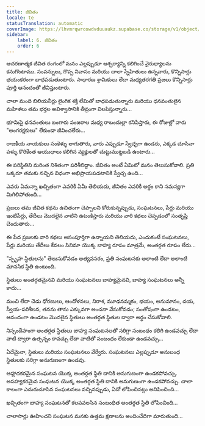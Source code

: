 ```yaml
---
title: జీవితం
locale: te
statusTranslation: automatic
coverImage: https://lhvmrqwrcowdvduuaukz.supabase.co/storage/v1/object/public/strapi-uploads/small_cover-tratado-de-psicologia-revolucionaria.webp-5e15e1cec4e0ebebcde5d7fc7565d8fd.webp
sidebar:
    label: 6. జీవితం
    order: 6
---
```

ఆచరణాత్మక జీవిత రంగంలో మనం ఎల్లప్పుడూ ఆశ్చర్యాన్ని కలిగించే వైరుధ్యాలను కనుగొంటాము. సంపన్నులు, గొప్ప నివాసం మరియు చాలా స్నేహితులు ఉన్నవారు, కొన్నిసార్లు భయంకరంగా బాధపడుతుంటారు. సాధారణ శ్రామికులు లేదా మధ్యతరగతి ప్రజలు కొన్నిసార్లు పూర్తి ఆనందంతో జీవిస్తుంటారు.

చాలా మంది బిలియనీర్లు లైంగిక శక్తి లేమితో బాధపడుతున్నారు మరియు ధనవంతులైన మహిళలు తమ భర్తల అవిశ్వాసానికి తీవ్రంగా విలపిస్తున్నారు...

భూమిపై ధనవంతులు బంగారు పంజరాల మధ్య రాబందుల్లా కనిపిస్తారు, ఈ రోజుల్లో వారు "అంగరక్షకులు" లేకుండా జీవించలేరు...

రాజకీయ నాయకులు సంకెళ్ళు లాగుతారు, వారు ఎప్పుడూ స్వేచ్ఛగా ఉండరు, ఎక్కడ చూసినా పళ్ళు కొరికేంత ఆయుధాలు కలిగిన వ్యక్తులతో చుట్టుముట్టబడి ఉంటారు...

ఈ పరిస్థితిని మరింత నిశితంగా పరిశీలిద్దాం. జీవితం అంటే ఏమిటో మనం తెలుసుకోవాలి. ప్రతి ఒక్కరూ తమకు నచ్చిన విధంగా అభిప్రాయపడటానికి స్వేచ్ఛ ఉంది...

ఎవరు ఏమన్నా ఖచ్చితంగా ఎవరికీ ఏమీ తెలియదు, జీవితం ఎవరికీ అర్థం కాని సమస్యగా మిగిలిపోతుంది...

ప్రజలు తమ జీవిత కథను ఉచితంగా చెప్పాలని కోరుకున్నప్పుడు, సంఘటనలు, పేర్లు మరియు ఇంటిపేర్లు, తేదీలు మొదలైన వాటిని ఉటంకిస్తారు మరియు వారి కథలు చెప్పడంలో సంతృప్తి చెందుతారు...

ఈ పేద ప్రజలకు వారి కథలు అసంపూర్తిగా ఉన్నాయని తెలియదు, ఎందుకంటే సంఘటనలు, పేర్లు మరియు తేదీలు కేవలం సినిమా యొక్క బాహ్య రూపం మాత్రమే, అంతర్గత రూపం లేదు...

"స్పృహ స్థితులను" తెలుసుకోవడం అత్యవసరం, ప్రతి సంఘటనకు అలాంటి లేదా అలాంటి మానసిక స్థితి ఉంటుంది.

స్థితులు అంతర్గతమైనవి మరియు సంఘటనలు బాహ్యమైనవి, బాహ్య సంఘటనలు అన్నీ కాదు...

మంచి లేదా చెడు ధోరణులు, ఆందోళనలు, నిరాశ, మూఢనమ్మకం, భయం, అనుమానం, దయ, స్వీయ-పరిశీలన, తనను తాను ఎక్కువగా అంచనా వేసుకోవడం; సంతోషంగా ఉండటం, ఆనందంగా ఉండటం మొదలైన స్థితులు అంతర్గత స్థితుల ద్వారా అర్థం చేసుకోవాలి.

నిస్సందేహంగా అంతర్గత స్థితులు బాహ్య సంఘటనలతో సరిగ్గా సంబంధం కలిగి ఉండవచ్చు లేదా వాటి ద్వారా ఉత్పన్నం కావచ్చు లేదా వాటితో సంబంధం లేకుండా ఉండవచ్చు...

ఏదేమైనా, స్థితులు మరియు సంఘటనలు వేర్వేరు. సంఘటనలు ఎల్లప్పుడూ అనుబంధ స్థితులకు సరిగ్గా అనుగుణంగా ఉండవు.

ఆహ్లాదకరమైన సంఘటన యొక్క అంతర్గత స్థితి దానికి అనుగుణంగా ఉండకపోవచ్చు. అసహ్యకరమైన సంఘటన యొక్క అంతర్గత స్థితి దానికి అనుగుణంగా ఉండకపోవచ్చు. చాలా కాలంగా ఎదురుచూసిన సంఘటనలు వచ్చినప్పుడు, ఏదో లోపించినట్లు అనిపించింది...

ఖచ్చితంగా బాహ్య సంఘటనతో కలపవలసిన సంబంధిత అంతర్గత స్థితి లోపించింది...

చాలాసార్లు ఊహించని సంఘటన మనకు ఉత్తమ క్షణాలను అందించేదిగా మారుతుంది...

